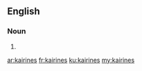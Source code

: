 ==English==

===Noun===
{{head|en|plural}}

# {{plural of|kairine|lang=en}}

[[ar:kairines]]
[[fr:kairines]]
[[ku:kairines]]
[[my:kairines]]